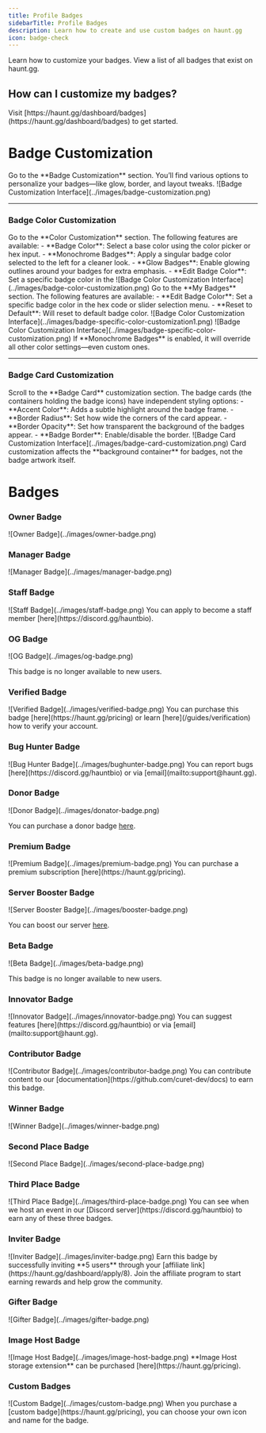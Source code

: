 ```yaml
---
title: Profile Badges
sidebarTitle: Profile Badges
description: Learn how to create and use custom badges on haunt.gg
icon: badge-check
---
```


<div className="mobile-only">
<Card title="Customize Badges" icon="circle-1" href="../customization/badges#badge-customization" horizontal>
Learn how to customize your badges.
</Card>

<Card title="Badges" icon="circle-2" href="../customization/badges#badges" horizontal>
View a list of all badges that exist on haunt.gg.
</Card>
</div>

## How can I customize my badges?

<Steps>
  <Step title="Open the Badge Settings Page">
    Visit [https://haunt.gg/dashboard/badges](https://haunt.gg/dashboard/badges)
    to get started.
  </Step>
</Steps>

# Badge Customization

<Steps>
  <Step title="Open the Section">
    Go to the **Badge Customization** section.
  </Step>
  <Step title="Start Customizing">
    You’ll find various options to personalize your badges—like glow, border,
    and layout tweaks.
  </Step>
</Steps>

<Frame>
  ![Badge Customization Interface](../images/badge-customization.png)
</Frame>

---

### Badge Color Customization

<Steps>
  <Step title="Open the Color Settings">
    Go to the **Color Customization** section.
  </Step>
  <Step title="Explore the Options">
    The following features are available:
    - **Badge Color**: Select a base color using the color picker or hex input.
    - **Monochrome Badges**: Apply a singular badge color selected to the left for a cleaner look.
    - **Glow Badges**: Enable glowing outlines around your badges for extra emphasis.
    - **Edit Badge Color**: Set a specific badge color in the
  </Step>
</Steps>

<Frame>
  ![Badge Color Customization
  Interface](../images/badge-color-customization.png)
</Frame>

<Steps>
  <Step title="Open Badge Settings">Go to the **My Badges** section.</Step>
  <Step title="Explore the Options">
    The following features are available: - **Edit Badge Color**: Set a specific
    badge color in the hex code or slider selection menu. - **Reset to
    Default**: Will reset to default badge color.
  </Step>
</Steps>

<Frame>
  ![Badge Color Customization
  Interface](../images/badge-specific-color-customization1.png)
</Frame>
<Frame>
  ![Badge Color Customization
  Interface](../images/badge-specific-color-customization.png)
</Frame>

<Note>
  If **Monochrome Badges** is enabled, it will override all other color
  settings—even custom ones.
</Note>

---

### Badge Card Customization

<Steps>
  <Step title="Access the Card Settings">
    Scroll to the **Badge Card** customization section.
  </Step>
  <Step title="Adjust Card-Specific Visuals">
    The badge cards (the containers holding the badge icons) have independent
    styling options: - **Accent Color**: Adds a subtle highlight around the
    badge frame. - **Border Radius**: Set how wide the corners of the card
    appear. - **Border Opacity**: Set how transparent the background of the
    badges appear. - **Badge Border**: Enable/disable the border.
  </Step>
</Steps>

<Frame>
  ![Badge Card Customization Interface](../images/badge-card-customization.png)
</Frame>

<Note>
  Card customization affects the **background container** for badges, not the
  badge artwork itself.
</Note>

# Badges

### Owner Badge

<Frame caption="The owner badge is a badge that is given to the owner of haunt.gg.">
  ![Owner Badge](../images/owner-badge.png)
</Frame>

### Manager Badge

<Frame caption="The manager badge is a badge that is given to the manager of haunt.gg.">
  ![Manager Badge](../images/manager-badge.png)
</Frame>

### Staff Badge

<Frame caption="The staff badge is a badge that is given to the staff of haunt.gg.">
  ![Staff Badge](../images/staff-badge.png)
</Frame>

<Note>
  You can apply to become a staff member [here](https://discord.gg/hauntbio).
</Note>

### OG Badge

<Frame caption="The OG badge is a badge that is given to the original members of haunt.gg.">
  ![OG Badge](../images/og-badge.png)
</Frame>

<Note>This badge is no longer available to new users.</Note>

### Verified Badge

<Frame caption="The verified badge is a badge that is given to users who have been verified by haunt.gg.">
  ![Verified Badge](../images/verified-badge.png)
</Frame>

<Note>
  You can purchase this badge [here](https://haunt.gg/pricing) or learn
  [here](/guides/verification) how to verify your account.
</Note>

### Bug Hunter Badge

<Frame caption="The bug hunter badge is a badge that is given to users who have reported bugs to haunt.gg.">
  ![Bug Hunter Badge](../images/bughunter-badge.png)
</Frame>

<Note>
  You can report bugs [here](https://discord.gg/hauntbio) or via
  [email](mailto:support@haunt.gg).
</Note>

### Donor Badge

<Frame caption="The donor badge is a badge that is given to users who have [donated](https://haunt.gg/pricing) to haunt.gg.">
  ![Donor Badge](../images/donator-badge.png)
</Frame>

<Note>You can purchase a donor badge [here](https://haunt.gg/pricing).</Note>

### Premium Badge

<Frame caption="The premium badge is a badge that is given to users who have a [premium subscription](https://haunt.gg/pricing).">
  ![Premium Badge](../images/premium-badge.png)
</Frame>

<Note>
  You can purchase a premium subscription [here](https://haunt.gg/pricing).
</Note>

### Server Booster Badge

<Frame caption="The server booster badge is a badge that is given to users who have boosted our [server](https://discord.gg/hauntbio).">
  ![Server Booster Badge](../images/booster-badge.png)
</Frame>

<Note>You can boost our server [here](https://discord.gg/hauntbio).</Note>

### Beta Badge

<Frame caption="The beta badge is a badge that is given to users who are part of the beta testing program.">
  ![Beta Badge](../images/beta-badge.png)
</Frame>

<Note>This badge is no longer available to new users.</Note>

### Innovator Badge

<Frame caption="The innovator badge is a badge that is given to users who have suggested features that improve our platform.">
  ![Innovator Badge](../images/innovator-badge.png)
</Frame>

<Note>
  You can suggest features [here](https://discord.gg/hauntbio) or via
  [email](mailto:support@haunt.gg).
</Note>

### Contributor Badge

<Frame caption="The contributor badge is a badge that is given to users who have contributed to our platform.">
  ![Contributor Badge](../images/contributor-badge.png)
</Frame>

<Note>
  You can contribute content to our
  [documentation](https://github.com/curet-dev/docs) to earn this badge.
</Note>

### Winner Badge

<Frame caption="The winner badge is given to users who have won an event held by haunt.">
  ![Winner Badge](../images/winner-badge.png)
</Frame>

### Second Place Badge

<Frame caption="The second place badge is given to anyone who came second place in an event held by haunt.">
  ![Second Place Badge](../images/second-place-badge.png)
</Frame>

### Third Place Badge

<Frame caption="The second place badge is given to anyone who came second place in an event held by haunt.">
  ![Third Place Badge](../images/third-place-badge.png)
</Frame>

<Note>
  You can see when we host an event in our [Discord server](https://discord.gg/hauntbio) to earn any of these three badges.
</Note>

### Inviter Badge

<Frame caption="The inviter badge is awarded to users who refer 5 new members to haunt.gg using their affiliate link.">
  ![Inviter Badge](../images/inviter-badge.png)
</Frame>

<Note>
  Earn this badge by successfully inviting **5 users** through your [affiliate
  link](https://haunt.gg/dashboard/apply/8). Join the affiliate program to start
  earning rewards and help grow the community.
</Note>

### Gifter Badge

<Frame caption="Earned by gifting any product to a other user.">
  ![Gifter Badge](../images/gifter-badge.png)
</Frame>

### Image Host Badge

<Frame caption="Earned by purchasing Image Host storage extension">
  ![Image Host Badge](../images/image-host-badge.png)
</Frame>

<Note>
  **Image Host storage extension** can be purchased [here](https://haunt.gg/pricing).
</Note>

### Custom Badges

<Frame caption="The custom badge is a badge that is given to users who have purchased a custom badge.">
  ![Custom Badge](../images/custom-badge.png)
</Frame>

<Note>
  When you purchase a [custom badge](https://haunt.gg/pricing), you can choose
  your own icon and name for the badge.
</Note>
